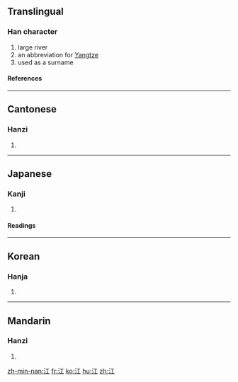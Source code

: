==Translingual==
===Han character===
{{Han char|rn=85|rad=水|as=03|sn=6|four=3111<sub>0</sub>|canj=水一 (EM)}}
# large river
# an abbreviation for [[Yangtze]]
# used as a surname
====References====
{{Han ref|kx=0606.040|dkj=17140|dj=0999.130|hdz=31551.030|uh=6C5F|ud=27743|bh=A6BF|bd=42687}}

----

==Cantonese==
===Hanzi===
{{yue-hanzi|jyut=|y=gong1}}
# {{defn|Cantonese}}

----
==Japanese==
===Kanji===
{{ja-kanji|grade=c|rs=水03}}
# {{defn|Japanese}} 
====Readings====
{{ja-readings|on=[[こう]] (''kō'')|kun=[[え]] (''e'')}}

----
==Korean==
===Hanja===
{{ko-hanja|hangeul=[[강]]|eumhun=|rv=gang|mr=kang|y=kang}}
# {{defn|Korean}}

----
==Mandarin==
===Hanzi===
{{cmn-hanzi|pin=[[jiāng]] (jiang1)|wg=chiang<sup>1</sup>}}
# {{defn|Mandarin}}

[[zh-min-nan:江]]
[[fr:江]]
[[ko:江]]
[[hu:江]]
[[zh:江]]